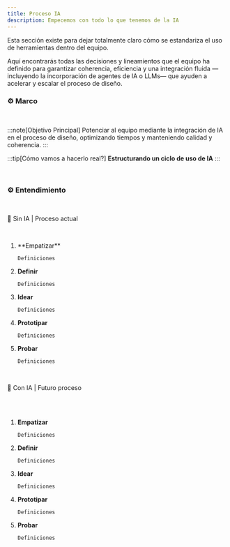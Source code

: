 ```yaml
---
title: Proceso IA
description: Empecemos con todo lo que tenemos de la IA
---
```





Esta sección existe para dejar totalmente claro cómo se estandariza el uso de herramientas dentro del equipo.

Aquí encontrarás todas las decisiones y lineamientos que el equipo ha definido para garantizar coherencia, eficiencia y una integración fluida —incluyendo la incorporación de agentes de IA o LLMs— que ayuden a acelerar y escalar el proceso de diseño.



### ⚙️ Marco

<br/>

:::note[Objetivo Principal]
Potenciar al equipo mediante la integración de IA en el proceso de diseño, optimizando tiempos y manteniendo calidad y coherencia.
:::

:::tip[Cómo vamos a hacerlo real?]
**Estructurando un ciclo de uso de IA**
:::

<br/>

### ⚙️ Entendimiento

<br/>

<div style={{ display: 'flex', gap: '12px'}} >
  <p style={{ fontWeight: '800'}}>🚦 Sin IA | Proceso actual</p>
  <Badge text="Obsoleto" size="medium" variant="caution" textAling="center" alignItems="center"/>
</div>


<br/>

<Steps>

1. <div style={{gap: '8px', alignItems: 'center', display: 'flex'}}><Badge text="1.1" variant="note"/> **Empatizar**</div>

   ```
   Definiciones
   ```

2. **Definir**

   ```
   Definiciones
   ```

3. **Idear**

   ```
   Definiciones
   ```

4. **Prototipar**
   ```
   Definiciones
   ```

5. **Probar**

   ```
   Definiciones
   ```

</Steps>

<br/>

<div style={{ display: 'flex', gap: '12px'}} >
  <p style={{ fontWeight: '800'}}>🚀 Con IA | Futuro proceso</p>
  <Badge text="Nuevo" size="medium" variant="tip" textAling="center" alignItems="center"/>
</div>


<br/>
<br/>

<Steps>

1. **Empatizar**

   ```
   Definiciones
   ```

2. **Definir**

   ```
   Definiciones
   ```

3. **Idear**

   ```
   Definiciones
   ```

4. **Prototipar**
   ```
   Definiciones
   ```

5. **Probar**

   ```
   Definiciones
   ```

</Steps>